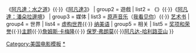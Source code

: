 {{navbox
| name   = 阿凡达
| title  = 《[[阿凡達系列電影|阿凡達]]》
| group1 = 電影
| list1  = 《[[阿凡達]]》{{·}}《[[阿凡達：水之道]]》{{·}}《[[阿凡達3]]》
| group2 = 遊戲
| list2  = 《{{link-en|阿凡達 (遊戲)|James Cameron's Avatar: The Game|阿凡達}}》{{·}}《[[阿凡達：潘朵拉邊境]]》
| group3 = 媒体
| list3  = [[阿凡达：电影原声带|原声音乐]]（[[我看见你 (阿凡达主题曲)|我看见你]]）{{·}} [[阿凡达的艺术：詹姆斯·卡梅隆的史诗冒险|艺术书]]
| group4 = 世界
| list4  = [[阿凡达的虚构宇宙|虚构世界]]{{·}} [[纳美语]]
| group5 = 相关
| list5  = [[阿凡达获奖与提名列表|奖项和荣誉]]{{·}}[[阿凡达的主题|主题]]{{·}}[[詹姆斯·卡梅隆]]{{·}} [[保罗·弗朗莫]]{{·}}[[阿凡达-哈利路亚山]]
}}<noinclude>
{{collapsible option}}
[[Category:美国电影模板]]
[[Category:阿凡达|*{{PAGENAME}}]]
</noinclude>